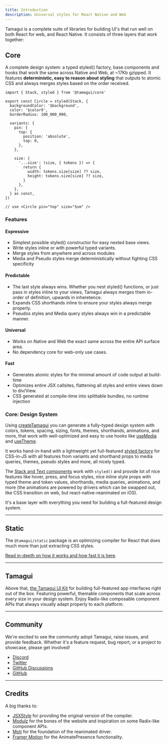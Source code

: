 ```yaml
---
title: Introduction
description: Universal styles for React Native and Web
---
```


<IntroParagraph>
  Tamagui is a complete suite of libraries for building UI's that run well on both React for web,
  and React Native. It consists of three layers that work together:
</IntroParagraph>

## Core

A complete design system: a typed styled() factory, base components and hooks that work the same across Native and Web, at ~17Kb gzipped. It features **deterministic, easy to reason about styling** that outputs to atomic CSS and always merges styles based on the order received.

```tsx
import { Stack, styled } from '@tamagui/core'

export const Circle = styled(Stack, {
  backgroundColor: '$background',
  color: '$color9',
  borderRadius: 100_000_000,

  variants: {
    pin: {
      top: {
        position: 'absolute',
        top: 0,
      },
    },

    size: {
      '...size': (size, { tokens }) => {
        return {
          width: tokens.size[size] ?? size,
          height: tokens.size[size] ?? size,
        }
      },
    },
  } as const,
})

// use <Circle pin="top" size="$sm" />
```

### Features

#### Expressive

- Simplest possible styled() constructor for easy nested base views.
- Write styles inline or with powerful typed variants.
- Merge styles from anywhere and across modules
- Media and Pseudo styles merge deterministically without fighting CSS specificity

#### Predictable

- The last style always wins. Whether you nest styled() functions, or just pass in styles inline to your views, Tamagui always merges them in-order of definition, upwards in inheretence.
- Expands CSS shorthands inline to ensure your styles always merge properly.
- Pseudos styles and Media query styles always win in a predictable manner.

#### Universal

- Works on Native and Web the exact same across the entire API surface area.
- No dependency core for web-only use cases.

#### Fast

- Generates atomic styles for the minimal amount of code output at build-time
- Optimizes entire JSX callsites, flattening all styles and entire views down to div/View.
- CSS generated at compile-time into splittable bundles, no runtime injection

### Core: Design System

Using [createTamagui](/docs/configuration) you can generate a fully-typed design system with colors, tokens, spacing, sizing, fonts, themes, shorthands, animations, and more, that work with well-optimized and easy to use hooks like [useMedia](/docs/core/use-media) and [useTheme](/docs/core/use-theme).

It works hand-in-hand with a lightweight yet full-featured [styled factory](/docs/core/styled) for CSS-in-JS with all features from variants and shorthand props to media queries, themes, pseudo styles and more, all nicely typed.

The [Stack and Text components](/docs/core/stacks-and-text) work with `styled()` and provide lot of nice features like hover, press, and focus styles, nice inline style props with typed theme and token values, shorthands, media queries, animations, and more (the animations are powered by drivers which can be swapped out, like CSS transition on web, but react-native-reanimated on iOS).

It's a base layer with everything you need for building a full-featured design system.

---

## Static

The `@tamagui/static` package is an optimizing compiler for React that does much more than just extracting CSS styles.

[Read in-depth on how it works and how fast it is here](/docs/intro/compiler).

---

## Tamagui

Above that, [the Tamagui UI Kit](/docs/components/stacks) for building full-featured app interfaces right out of the box. Featuring powerful, themable components that scale across every size in your design system. Enjoy Radix-like composable component APIs that always visually adapt properly to each platform.

---

## Community

We're excited to see the community adopt Tamagui, raise issues, and provide feedback. Whether it's a feature request, bug report, or a project to showcase, please get involved!

- [Discord](https://discord.gg/4qh6tdcVDa)
- [Twitter](https://twitter.com/tamagui_js)
- [GitHub Discussions](https://github.com/tamagui/tamagui/discussions)
- [GitHub](https://github.com/tamagui/tamagui)

---

## Credits

A big thanks to:

- [JSXStyle](https://github.com/jsxstyle/jsxstyle) for providing the original version of the compiler.
- [Modulz](https://github.com/modulz) for the bones of the website and inspiration on some Radix-like component APIs.
- [Moti](https://moti.fyi) for the foundation of the reanimated driver.
- [Framer Motion](https://github.com/framer/motion) for the AnimatePresence functionality.
